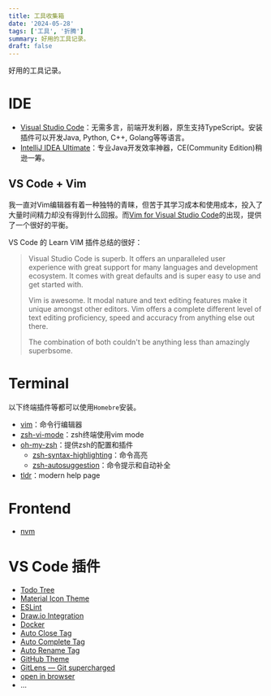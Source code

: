 ```yaml
---
title: 工具收集箱
date: '2024-05-28'
tags: ['工具', '折腾']
summary: 好用的工具记录。
draft: false
---
```


好用的工具记录。


# IDE
- [Visual Studio Code](https://code.visualstudio.com)：无需多言，前端开发利器，原生支持TypeScript。安装插件可以开发Java, Python, C++, Golang等等语言。
- [IntelliJ IDEA Ultimate](https://www.jetbrains.com/idea/?var=1)：专业Java开发效率神器，CE(Community Edition)稍逊一筹。

## VS Code + Vim
我一直对Vim编辑器有着一种独特的青睐，但苦于其学习成本和使用成本，投入了大量时间精力却没有得到什么回报。而[Vim for Visual Studio Code](https://github.com/VSCodeVim/Vim)的出现，提供了一个很好的平衡。

VS Code 的 Learn VIM 插件总结的很好：
> Visual Studio Code is superb. It offers an unparalleled user experience with great support for many languages and development ecosystem. It comes with great defaults and is super easy to use and get started with.
>
> Vim is awesome. It modal nature and text editing features make it unique amongst other editors. Vim offers a complete different level of text editing proficiency, speed and accuracy from anything else out there.
> 
> The combination of both couldn't be anything less than amazingly superbsome.


# Terminal

以下终端插件等都可以使用`Homebre`安装。

- [vim](https://formulae.brew.sh/formula/vim)：命令行编辑器
- [zsh-vi-mode](https://github.com/jeffreytse/zsh-vi-mode)：zsh终端使用vim mode
- [oh-my-zsh](https://ohmyz.sh/#install)：提供zsh的配置和插件
  - [zsh-syntax-highlighting](https://github.com/zsh-users/zsh-syntax-highlighting)：命令高亮
  - [zsh-autosuggestion](https://github.com/zsh-users/zsh-autosuggestions)：命令提示和自动补全
- [tldr](https://github.com/tldr-pages/tldr)：modern help page

# Frontend
- [nvm](https://github.com/nvm-sh/nvm)

# VS Code 插件
- [Todo Tree](https://marketplace.visualstudio.com/items?itemName=Gruntfuggly.todo-tree)
- [Material Icon Theme](https://marketplace.visualstudio.com/items?itemName=PKief.material-icon-theme)
- [ESLint](https://marketplace.visualstudio.com/items?itemName=dbaeumer.vscode-eslint)
- [Draw.io Integration](https://marketplace.visualstudio.com/items?itemName=hediet.vscode-drawio)
- [Docker](https://marketplace.visualstudio.com/items?itemName=ms-azuretools.vscode-docker)
- [Auto Close Tag](https://marketplace.visualstudio.com/items?itemName=formulahendry.auto-close-tag)
- [Auto Complete Tag](https://marketplace.visualstudio.com/items?itemName=formulahendry.auto-complete-tag)
- [Auto Rename Tag](https://marketplace.visualstudio.com/items?itemName=formulahendry.auto-rename-tag)
- [GitHub Theme](https://marketplace.visualstudio.com/items?itemName=GitHub.github-vscode-theme)
- [GitLens — Git supercharged](https://marketplace.visualstudio.com/items?itemName=eamodio.gitlens)
- [open in browser](https://marketplace.visualstudio.com/items?itemName=techer.open-in-browser)
- ...

